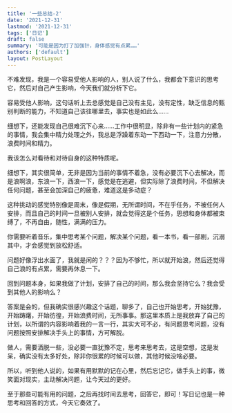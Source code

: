 ```yaml
---
title: '一些总结-2'
date: '2021-12-31'
lastmod: '2021-12-31'
tags: ['日记']
draft: false
summary: '可能是因为打了加强针，身体感觉有点累……'
authors: ['default']
layout: PostLayout
---
```


不难发现，我是一个容易受他人影响的人，别人说了什么，我都会下意识的思考它，然后对自己产生影响，今天我们就分析下它。

容易受他人影响，这句话听上去总感觉是自己没有主见，没有定性，缺乏信息的甄别判断的能力，不知道自己该往哪里去，事实也是如此么……

细想下，还能发现自己很难沉下心来……工作中很明显，除非有一些计划内的紧急的事情，我会集中精力处理之外，我总是浮躁着东动一下西动一下，注意力分散，浪费时间和精力。

我该怎么对看待和对待自身的这种特质呢。

细想下，其实很简单，无非是因为当前的事情不着急，没有必要沉下心去解决，而是浪啊浪，东浪一下，西浪一下，感觉是在逃避，但实际除了浪费时间，不但解决任何问题，甚至会加深自己的疲惫，难道这是多动症？

这种挑动的感觉特别像是周末，像是假期，无所谓时间，不在乎任务，不被任何人安排，而且自己的时间一旦被别人安排，就会觉得这是个任务，思想和身体都被束缚了，不再自由，随性，满满的压力。

你需要听着音乐，集中思考某个问题，解决某个问题，看一本书，看一部剧，沉溺其中，才会感觉到放松舒适。

问题好像浮出水面了，我就是闲的？？？因为不够忙，所以就开始浪，然后还觉得自己浪的有点累，需要再休息一下。

回到问题本身，如果我做了计划，安排了自己的时间，那么我会坚持它么？我会受到其他人的影响么？

答案是会的，但我确实很感兴趣这个话题，聊多了，自己也开始思考，开始犹豫，开始踌躇，开始彷徨，开始浪费时间，无所事事。那这里本质上是我放弃了自己的计划，以所谓的内容影响着我的一言一行，其实大可不必，有问题思考问题，没有问题按照安排解决手头上的事情，方可解脱。

做人，需要洒脱一些，没必要一直犹豫不定，思考来思考去，这是空想，这是发呆，确实没有太多好处，除非你很累的时候可以做，其他时候没啥必要。

所以，听到他人说的，如果有用默默的记在心里，然后忘记它，做手头上的事，微笑面对现实，主动解决问题，让今天过的更好。

至于那些可能有用的问题，之后再找时间去思考，回答它，即可！写日记也是一种思考和回答的方式，今天它奏效了。
